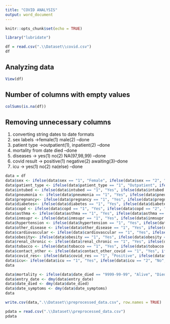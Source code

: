 ```yaml
---
title: "COVID ANALYSIS"
output: word_document
---
```


```r
knitr::opts_chunk$set(echo = TRUE)
```

```r
library("lubridate")
```


```r
df = read.csv(".\\Dataset\\covid.csv")
df
```
## Analyzing data

```r
View(df)
```

## Number of columns with empty values

```r
colSums(is.na(df))

```
## Removing unnecessary columns

1. converting string dates to date formats
2. sex labels ->female(1) male(2)                     --done
3. patient type ->outpatient(1), inpatient(2)         --done
4. mortality from date died                           --done
5. diseases -> yes(1) no(2) NA(97,98,99)              --done
6. covid result -> positive(1) negative(2) awaiting(3)--done
7. icu -> yes(1) no(2) na(else)                       --done

```r
data = df
data$sex <- ifelse(data$sex == "1", "Female", ifelse(data$sex == "2", "Male", NA))
data$patient_type <- ifelse(data$patient_type == "1", "Outpatient", ifelse(data$patient_type == "2", "Inpatient", NA))
data$intubed <- ifelse(data$intubed == "1", "Yes", ifelse(data$intubed == "2", "No", NA))
data$pneumonia <- ifelse(data$pneumonia == "1", "Yes", ifelse(data$pneumonia == "2", "No", NA))
data$pregnancy<- ifelse(data$pregnancy == "1", "Yes", ifelse(data$pregnancy == "2", "No", NA))
data$diabetes<- ifelse(data$diabetes == "1", "Yes", ifelse(data$diabetes == "2", "No", NA))
data$copd <- ifelse(data$copd == "1", "Yes", ifelse(data$copd == "2", "No", NA))
data$asthma <- ifelse(data$asthma == "1", "Yes", ifelse(data$asthma == "2", "No", NA))
data$inmsupr <- ifelse(data$inmsupr == "1", "Yes", ifelse(data$inmsupr == "2", "No", NA))
data$hypertension <- ifelse(data$hypertension == "1", "Yes", ifelse(data$hypertension == "2", "No", NA))
data$other_disease <- ifelse(data$other_disease == "1", "Yes", ifelse(data$other_disease == "2", "No", NA))
data$cardiovascular <- ifelse(data$cardiovascular == "1", "Yes", ifelse(data$cardiovascular == "2", "No", NA))
data$obesity<- ifelse(data$obesity == "1", "Yes", ifelse(data$obesity == "2", "No", NA))
data$renal_chronic <- ifelse(data$renal_chronic == "1", "Yes", ifelse(data$renal_chronic == "2", "No", NA))
data$tobacco <- ifelse(data$tobacco == "1", "Yes", ifelse(data$tobacco == "2", "No", NA))
data$contact_other <- ifelse(data$contact_other_covid == "1", "Yes", ifelse(data$contact_other_covid == "2", "No", NA))
data$covid_res<- ifelse(data$covid_res == "1", "Positive", ifelse(data$covid_res == "2", "Negative", "Awaiting Results"))
data$icu<- ifelse(data$icu == "1", "Yes", ifelse(data$icu == "2", "No", NA))
data
```

```r
data$mortality <- ifelse(data$date_died == "9999-99-99", "Alive", "Died")
data$entry_date <- dmy(data$entry_date)
data$date_died <- dmy(data$date_died)
data$date_symptoms <- dmy(data$date_symptoms)
data
```

```r
write.csv(data,".\\Dataset\\preprocessed_data.csv", row.names = TRUE)
```

```r
pdata = read.csv(".\\Dataset\\preprocessed_data.csv")
pdata
```

